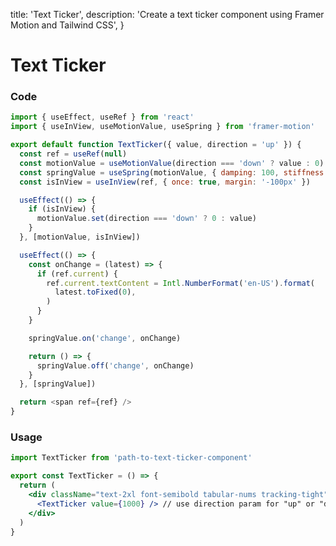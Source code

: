 
  title: 'Text Ticker',
  description:
    'Create a text ticker component using Framer Motion and Tailwind CSS',
}

# Text Ticker

<div className="my-4"></div>

<Preview>
  <TextTicker />
</Preview>

### Code

<CodeGroup title="TextTicker.jsx">

```js {{ title: 'React' }}
import { useEffect, useRef } from 'react'
import { useInView, useMotionValue, useSpring } from 'framer-motion'

export default function TextTicker({ value, direction = 'up' }) {
  const ref = useRef(null)
  const motionValue = useMotionValue(direction === 'down' ? value : 0)
  const springValue = useSpring(motionValue, { damping: 100, stiffness: 100 })
  const isInView = useInView(ref, { once: true, margin: '-100px' })

  useEffect(() => {
    if (isInView) {
      motionValue.set(direction === 'down' ? 0 : value)
    }
  }, [motionValue, isInView])

  useEffect(() => {
    const onChange = (latest) => {
      if (ref.current) {
        ref.current.textContent = Intl.NumberFormat('en-US').format(
          latest.toFixed(0),
        )
      }
    }

    springValue.on('change', onChange)

    return () => {
      springValue.off('change', onChange)
    }
  }, [springValue])

  return <span ref={ref} />
}
```

</CodeGroup>

### Usage

<CodeGroup title="page.jsx">

```jsx
import TextTicker from 'path-to-text-ticker-component'

export const TextTicker = () => {
  return (
    <div className="text-2xl font-semibold tabular-nums tracking-tight">
      <TextTicker value={1000} /> // use direction param for "up" or "down"
    </div>
  )
}
```

</CodeGroup>
